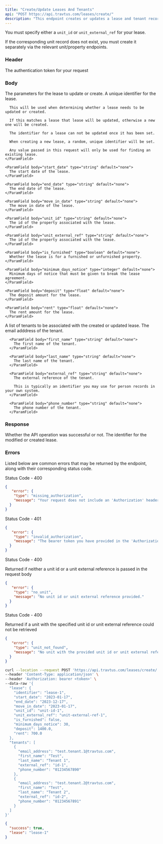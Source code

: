 ```yaml
---
title: "Create/Update Leases And Tenants"
api: "POST https://api.travtus.com/leases/create/"
description: "This endpoint creates or updates a lease and tenant records for it."
---
```


You must specify either a `unit_id` or `unit_external_ref` for your lease.

If the corresponding unit record does not exist, you must create it separately via the relevant unit/property endpoints.

### Header

<ParamField header="Authorization" type="string" default="none" required>
  The authentication token for your request
</ParamField>

### Body

<ParamField body="lease" type="object" default="none" required>
  The parameters for the lease to update or create.
  <Expandable title="lease">
    <ParamField body="identifier" type="string" default="none">
      A unique identifier for the lease.

      This will be used when determining whether a lease needs to be updated or created.

      If this matches a lease that lease will be updated, otherwise a new one will be created.

      The identifier for a lease can not be updated once it has been set.

      When creating a new lease, a random, unique identifier will be set.

      Any value passed in this request will only be used for finding an existing lease.
    </ParamField>

    <ParamField body="start_date" type="string" default="none">
      The start date of the lease.
    </ParamField>

    <ParamField body="end_date" type="string" default="none">
      The end date of the lease.
    </ParamField>

    <ParamField body="move_in_date" type="string" default="none">
      The move in date of the lease.
    </ParamField>

    <ParamField body="unit_id" type="string" default="none">
      The id of the property associated with the lease.
    </ParamField>

    <ParamField body="unit_external_ref" type="string" default="none">
      The id of the property associated with the lease.
    </ParamField>

    <ParamField body="is_furnished" type="boolean" default="none">
      Whether the lease is for a furnished or unfurnished property.
    </ParamField>

    <ParamField body="minimum_days_notice" type="integer" default="none">
      Minimum days of notice that must be given to break the lease agreement.
    </ParamField>

    <ParamField body="deposit" type="float" default="none">
      The deposit amount for the lease.
    </ParamField>

    <ParamField body="rent" type="float" default="none">
      The rent amount for the lease.
    </ParamField>
  </Expandable>
</ParamField>

<ParamField body="tenants" type="[object]" default="none">
  A list of tenants to be associated with the created or updated lease.
  <Expandable title="tenant">
      <ParamField body="email_address" type="string" default="none">
        The email adddress of the tenant.
      </ParamField>

      <ParamField body="first_name" type="string" default="none">
        The first name of the tenant.
      </ParamField>

      <ParamField body="last_name" type="string" default="none">
        The last name of the tenant.
      </ParamField>

      <ParamField body="external_ref" type="string" default="none">
        The external reference of the tenant.
        
        This is typically an identifier you may use for person records in your own system.
      </ParamField>

      <ParamField body="phone_number" type="string" default="none">
        The phone number of the tenant.
      </ParamField>
  </Expandable>
</ParamField>

### Response

<ParamField name="success" type="boolean">
  Whether the API operation was successful or not.
</ParamField>

<ParamField name="lease" type="string">
  The identifier for the modified or created lease.
</ParamField>

### Errors

Listed below are common errors that may be returned by the endpoint, along with their corresponding status code.

Status Code - 400
```json Missing Authorization header
{
   "error": {
    "type": "missing_authorization",
    "message": "Your request does not include an 'Authorization' header with a bearer token for your account."
  }
}
```

Status Code - 401
```json Invalid/Expired Authorization header bearer token value
{
   "error": {
    "type": "invalid_authorization",
    "message": "The bearer token you have provided in the 'Authorization' header is invalid."
  }
}
```

Status Code - 400

Returned if neither a unit id or a unit external reference is passed in the request body
```json No unit specified for the lease
{
   "error": {
    "type": "no_unit",
    "message": "No unit id or unit external reference provided."
  }
}
```

Status Code - 400

Returned if a unit with the specified unit id or unit external reference could not be retrieved
```json Unit to use for lease not found
{
   "error": {
    "type": "unit_not_found",
    "message": "No unit with the provided unit id or unit external reference."
  }
}
```

<RequestExample>

```bash Example Request
curl --location --request POST 'https://api.travtus.com/leases/create/' \
--header 'Content-Type: application/json' \
--header 'Authorization: bearer <token>' \
--data-raw '{
  "lease": {
    "identifier": "lease-1",
    "start_date": "2023-01-17",
    "end_date": "2023-12-17",
    "move_in_date": "2023-01-17",
    "unit_id": "unit-id-1",
    "unit_external_ref": "unit-external-ref-1",
    "is_furnished": false,
    "minimum_days_notice": 30,
    "deposit": 1400.0,
    "rent": 700.0
  },
  "tenants": [
    {
      "email_address": "test.tenant.1@travtus.com",
      "first_name": "Test",
      "last_name": "Tenant 1",
      "external_ref": "id-1",
      "phone_number": "01234567890"
    },
    {
      "email_address": "test.tenant.2@travtus.com",
      "first_name": "Test",
      "last_name": "Tenant 2",
      "external_ref": "id-2",
      "phone_number": "01234567891"
    }
  ]
}'
```

</RequestExample>

<ResponseExample>

```json Response
{
  "success": true,
  "lease": "lease-1"
}
```

</ResponseExample>
